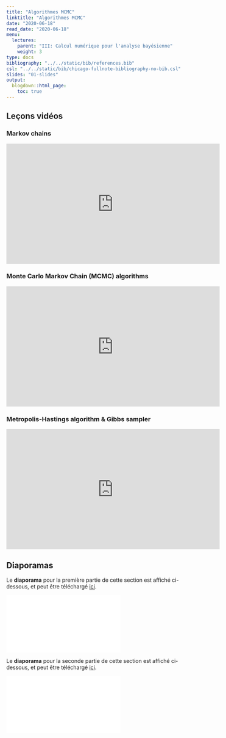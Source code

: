 ```yaml
---
title: "Algorithmes MCMC"
linktitle: "Algorithmes MCMC"
date: "2020-06-18"
read_date: "2020-06-18"
menu:
  lectures:
    parent: "III: Calcul numérique pour l'analyse bayésienne"
    weight: 3
type: docs
bibliography: "../../static/bib/references.bib"
csl: "../../static/bib/chicago-fullnote-bibliography-no-bib.csl"
slides: "01-slides"
output:
  blogdown::html_page:
    toc: true
---
```


## Leçons vidéos

### Markov chains
<iframe width="560" height="315" src="https://www.youtube.com/embed/YrN85dfVY1w" frameborder="0" allow="accelerometer; autoplay; encrypted-media; gyroscope; picture-in-picture" allowfullscreen></iframe>

### Monte Carlo Markov Chain (MCMC) algorithms
<iframe width="560" height="315" src="https://www.youtube.com/embed/O-pYazQrbH4" frameborder="0" allow="accelerometer; autoplay; encrypted-media; gyroscope; picture-in-picture" allowfullscreen></iframe>

### Metropolis-Hastings algorithm & Gibbs sampler
<iframe width="560" height="315" src="https://www.youtube.com/embed/ZTxrt08oec0" frameborder="0" allow="accelerometer; autoplay; encrypted-media; gyroscope; picture-in-picture" allowfullscreen></iframe>

## Diaporamas

Le **diaporama** pour la première partie de cette section est affiché ci-dessous, et peut être téléchargé [ici](/slides/slidesMCMCMarkovChains.pdf).

<html>
<body>
  <object data="/slides/slidesMCMCMarkovChains.pdf##view=fit" type="application/pdf" width="420" height="237">
        <embed src="/slides/slidesMCMCMarkovChains.pdf##view=fit" type="application/pdf"/>
  </object>
</body>
</html>

Le **diaporama** pour la seconde partie de cette section est affiché ci-dessous, et peut être téléchargé [ici](/slides/slidesMCMCAlgos.pdf).

<html>
<body>
  <object data="/slides/slidesMCMCAlgos.pdf##view=fit" type="application/pdf" width="420" height="237">
        <embed src="/slides/slidesMCMCAlgos.pdf##view=fit" type="application/pdf"/>
  </object>
</body>
</html>